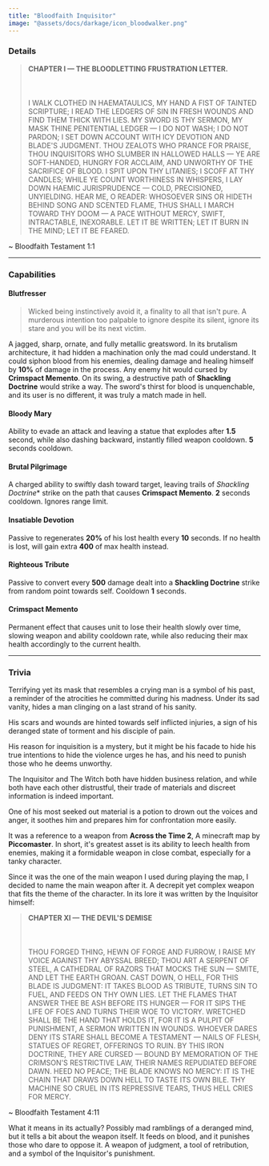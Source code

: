 ```yaml
---
title: "Bloodfaith Inquisitor"
image: "@assets/docs/darkage/icon_bloodwalker.png"
---
```


### Details

> **CHAPTER I — THE BLOODLETTING FRUSTRATION LETTER.** <br></br><br></br> I WALK CLOTHED IN HAEMATAULICS, MY HAND A FIST OF TAINTED SCRIPTURE; I READ THE LEDGERS OF SIN IN FRESH WOUNDS AND FIND THEM THICK WITH LIES. MY SWORD IS THY SERMON, MY MASK THINE PENITENTIAL LEDGER — I DO NOT WASH; I DO NOT PARDON; I SET DOWN ACCOUNT WITH ICY DEVOTION AND BLADE'S JUDGMENT. THOU ZEALOTS WHO PRANCE FOR PRAISE, THOU INQUISITORS WHO SLUMBER IN HALLOWED HALLS — YE ARE SOFT-HANDED, HUNGRY FOR ACCLAIM, AND UNWORTHY OF THE SACRIFICE OF BLOOD. I SPIT UPON THY LITANIES; I SCOFF AT THY CANDLES; WHILE YE COUNT WORTHINESS IN WHISPERS, I LAY DOWN HAEMIC JURISPRUDENCE — COLD, PRECISIONED, UNYIELDING. HEAR ME, O READER: WHOSOEVER SINS OR HIDETH BEHIND SONG AND SCENTED FLAME, THUS SHALL I MARCH TOWARD THY DOOM — A PACE WITHOUT MERCY, SWIFT, INTRACTABLE, INEXORABLE. LET IT BE WRITTEN; LET IT BURN IN THE MIND; LET IT BE FEARED.

~ Bloodfaith Testament 1:1

---

### Capabilities

<Tabs client:load>

<Tab name="Main Attack">

#### Blutfresser

> Wicked being instinctively avoid it, a finality to all that isn't pure. A murderous intention too palpable to ignore despite its silent, ignore its stare and you will be its next victim.

A jagged, sharp, ornate, and fully metallic greatsword. In its brutalism architecture, it had hidden a machination only the mad could understand. It could siphon blood from his enemies, dealing damage and healing himself by **10%** of damage in the process. Any enemy hit would cursed by **Crimspact Memento**. On its swing, a destructive path of **Shackling Doctrine** would strike a way. The sword's thirst for blood is unquenchable, and its user is no different, it was truly a match made in hell.

</Tab>

<Tab name="Ability">

#### Bloody Mary

Ability to evade an attack and leaving a statue that explodes after **1.5** second, while also dashing backward, instantly filled weapon cooldown. **5** seconds cooldown.

#### Brutal Pilgrimage

A charged ability to swiftly dash toward target, leaving trails of *Shackling Doctrine** strike on the path that causes **Crimspact Memento**. **2** seconds cooldown. Ignores range limit.

</Tab>

<Tab name="Passive">

#### Insatiable Devotion

Passive to regenerates **20%** of his lost health every **10** seconds. If no health is lost, will gain extra **400** of max health instead.

#### Righteous Tribute

Passive to convert every **500** damage dealt into a **Shackling Doctrine** strike from random point towards self. Cooldown **1** seconds.

</Tab>

<Tab name="Effects">

#### Crimspact Memento

Permanent effect that causes unit to lose their health slowly over time, slowing weapon and ability cooldown rate, while also reducing their max health accordingly to the current health.

</Tab>

</Tabs>

---

### Trivia

<Accordion client:load title="Backstory?">

Terrifying yet its mask that resembles a crying man is a symbol of his past, a reminder of the atrocities he committed during his madness. Under its sad vanity, hides a man clinging on a last strand of his sanity.

His scars and wounds are hinted towards self inflicted injuries, a sign of his deranged state of torment and his disciple of pain.

His reason for inquisition is a mystery, but it might be his facade to hide his true intentions to hide the violence urges he has, and his need to punish those who he deems unworthy.

</Accordion>

<Accordion client:load title="Connection to Brewer Witch?">

The Inquisitor and The Witch both have hidden business relation, and while both have each other distrustful, their trade of materials and discreet information is indeed important.

One of his most seeked out material is a potion to drown out the voices and anger, it soothes him and prepares him for confrontation more easily.

</Accordion>

<Accordion client:load title="Blutfresser?">

It was a reference to a weapon from **Across the Time 2**, A minecraft map by **Piccomaster**. In short, it's greatest asset is its ability to leech health from enemies, making it a formidable weapon in close combat, especially for a tanky character.

Since it was the one of the main weapon I used during playing the map, I decided to name the main weapon after it. A decrepit yet complex weapon that fits the theme of the character. In its lore it was written by the Inquisitor himself:

> **CHAPTER XI — THE DEVIL'S DEMISE** <br></br><br></br> THOU FORGED THING, HEWN OF FORGE AND FURROW, I RAISE MY VOICE AGAINST THY ABYSSAL BREED; THOU ART A SERPENT OF STEEL, A CATHEDRAL OF RAZORS THAT MOCKS THE SUN — SMITE, AND LET THE EARTH GROAN. CAST DOWN, O HELL, FOR THIS BLADE IS JUDGMENT: IT TAKES BLOOD AS TRIBUTE, TURNS SIN TO FUEL, AND FEEDS ON THY OWN LIES. LET THE FLAMES THAT ANSWER THEE BE ASH BEFORE ITS HUNGER — FOR IT SIPS THE LIFE OF FOES AND TURNS THEIR WOE TO VICTORY. WRETCHED SHALL BE THE HAND THAT HOLDS IT, FOR IT IS A PULPIT OF PUNISHMENT, A SERMON WRITTEN IN WOUNDS. WHOEVER DARES DENY ITS STARE SHALL BECOME A TESTAMENT — NAILS OF FLESH, STATUES OF REGRET, OFFERINGS TO RUIN. BY THIS IRON DOCTRINE, THEY ARE CURSED — BOUND BY MEMORATION OF THE CRIMSON'S RESTRICTIVE LAW, THEIR NAMES REPUDIATED BEFORE DAWN. HEED NO PEACE; THE BLADE KNOWS NO MERCY: IT IS THE CHAIN THAT DRAWS DOWN HELL TO TASTE ITS OWN BILE. THY MACHINE SO CRUEL IN ITS REPRESSIVE TEARS, THUS HELL CRIES FOR MERCY.

~ Bloodfaith Testament 4:11

What it means in its actually? Possibly mad ramblings of a deranged mind, but it tells a bit about the weapon itself. It feeds on blood, and it punishes those who dare to oppose it. A weapon of judgment, a tool of retribution, and a symbol of the Inquisitor's punishment.

</Accordion>
